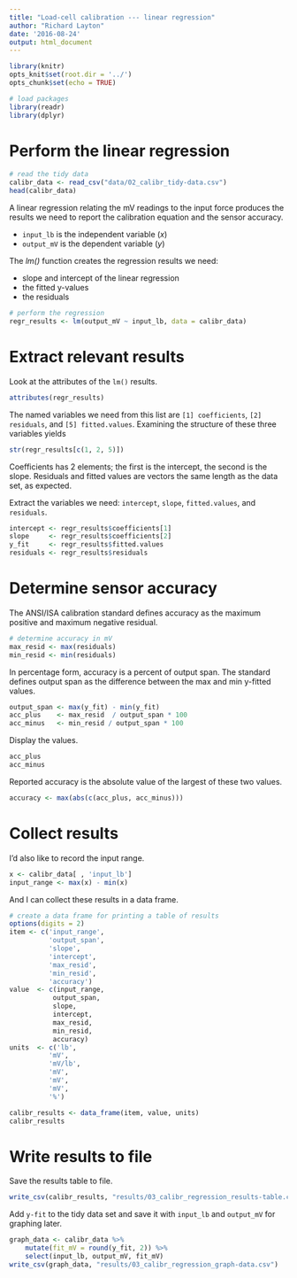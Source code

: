```yaml
---
title: "Load-cell calibration --- linear regression"
author: "Richard Layton"
date: '2016-08-24'
output: html_document
---
```


```r
library(knitr)
opts_knit$set(root.dir = '../')
opts_chunk$set(echo = TRUE)
```

```r
# load packages
library(readr)
library(dplyr)
```

# Perform the linear regression 

```r
# read the tidy data
calibr_data <- read_csv("data/02_calibr_tidy-data.csv")
head(calibr_data)
```

A linear regression relating the mV readings to the input force  produces the results we need to report the calibration equation and the sensor accuracy. 

- `input_lb` is the independent variable (*x*)
- `output_mV` is the dependent variable (*y*)

The *lm()* function creates the regression results we need:  

- slope and intercept of the linear regression
- the fitted y-values 
- the residuals 

```r
# perform the regression
regr_results <- lm(output_mV ~ input_lb, data = calibr_data)
```

# Extract relevant results 

Look at the attributes of the `lm()` results. 

```r
attributes(regr_results)
```

The named variables we need from this list are `[1] coefficients`, `[2] residuals`, and `[5] fitted.values`. Examining the structure of these three variables yields

```r
str(regr_results[c(1, 2, 5)])
```

Coefficients has 2 elements; the first is the intercept, the second is the slope. Residuals and fitted values are vectors the same length as the data set, as expected. 

Extract the variables we need: `intercept`, `slope`, `fitted.values`, and `residuals`.  

```r
intercept <- regr_results$coefficients[1]
slope     <- regr_results$coefficients[2]
y_fit     <- regr_results$fitted.values
residuals <- regr_results$residuals
```

# Determine sensor accuracy

The ANSI/ISA calibration standard defines accuracy as the maximum positive and maximum negative residual. 

```r
# determine accuracy in mV
max_resid <- max(residuals)
min_resid <- min(residuals)
```

In percentage form, accuracy is a percent of output span. The standard defines output span as the difference between the max and min y-fitted values. 

```r
output_span <- max(y_fit) - min(y_fit)
acc_plus    <- max_resid  / output_span * 100
acc_minus   <- min_resid / output_span * 100
```

Display the values. 

```r
acc_plus
acc_minus
```

Reported accuracy is the absolute value of the largest of these two values.   

```r
accuracy <- max(abs(c(acc_plus, acc_minus)))
```

# Collect results 

I'd also like to record the input range.

```r
x <- calibr_data[ , 'input_lb']
input_range <- max(x) - min(x)
```

And I can collect these results in a data frame.

```r
# create a data frame for printing a table of results
options(digits = 2)
item <- c('input_range', 
          'output_span', 
          'slope', 
          'intercept', 
          'max_resid', 
          'min_resid', 
          'accuracy')
value  <- c(input_range, 
           output_span, 
           slope, 
           intercept, 
           max_resid, 
           min_resid, 
           accuracy)
units  <- c('lb', 
          'mV', 
          'mV/lb', 
          'mV', 
          'mV', 
          'mV', 
          '%')

calibr_results <- data_frame(item, value, units)
calibr_results
```

# Write results to file

Save the results table to file. 

```r
write_csv(calibr_results, "results/03_calibr_regression_results-table.csv")
```

Add `y-fit` to the tidy data set and save it with `input_lb` and  `output_mV` for graphing later. 

```r
graph_data <- calibr_data %>%
	mutate(fit_mV = round(y_fit, 2)) %>%
	select(input_lb, output_mV, fit_mV)
write_csv(graph_data, "results/03_calibr_regression_graph-data.csv")
```

